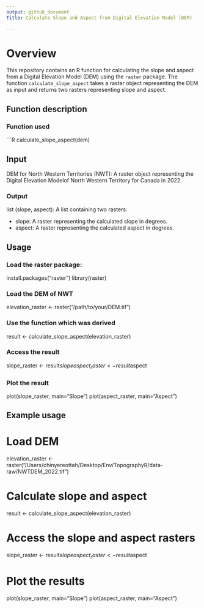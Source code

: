 ```yaml
---
output: github_document
Title: Calculate Slope and Aspect from Digital Elevation Model (DEM)

---
```


# Overview
This repository contains an R function for calculating the slope and aspect from a Digital Elevation Model (DEM) using the `raster` package. The function `calculate_slope_aspect` takes a raster object representing the DEM as input and returns two rasters representing slope and aspect.

## Function description

### Function used

```R
calculate_slope_aspect(dem)


## Input
DEM for North Western Territories (NWT): A raster object representing the Digital Elevation Modelof North Western Territory for Canada in 2022.

### Output

list (slope, aspect): A list containing two rasters:

- slope: A raster representing the calculated slope in degrees.
- aspect: A raster representing the calculated aspect in degrees.

## Usage

### Load the raster package:

install.packages("raster")
library(raster)


### Load the DEM of NWT 

elevation_raster <- raster("/path/to/your/DEM.tif")


### Use the function which was derived 
result <- calculate_slope_aspect(elevation_raster)

### Access the result
slope_raster <- result$slope
aspect_raster <- result$aspect

### Plot the result

plot(slope_raster, main="Slope")
plot(aspect_raster, main="Aspect")

## Example usage

# Load DEM
elevation_raster <- raster("/Users/chinyereottah/Desktop/Env/TopographyR/data-raw/NWTDEM_2022.tif")

# Calculate slope and aspect
result <- calculate_slope_aspect(elevation_raster)

# Access the slope and aspect rasters
slope_raster <- result$slope
aspect_raster <- result$aspect

# Plot the results
plot(slope_raster, main="Slope")
plot(aspect_raster, main="Aspect")



